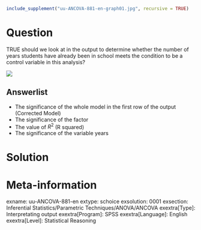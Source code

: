 ```r
include_supplement("uu-ANCOVA-881-en-graph01.jpg", recursive = TRUE)
```
Question
========
TRUE should we look at in the output to determine whether the number of years students have already been in school meets the condition to be a control variable in this analysis?

![](uu-ANCOVA-881-en-graph01.jpg)

Answerlist
----------
* The significance of the whole model in the first row of the output (Corrected Model)
* The significance of the factor
* The value of $R^2$ (R squared)
* The significance of the variable years


Solution
========

Meta-information
================
exname: uu-ANCOVA-881-en
extype: schoice
exsolution: 0001
exsection: Inferential Statistics/Parametric Techniques/ANOVA/ANCOVA
exextra[Type]: Interpretating output
exextra[Program]: SPSS
exextra[Language]: English
exextra[Level]: Statistical Reasoning